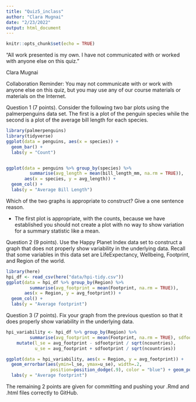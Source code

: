 ```yaml
---
title: "Quiz5_inclass"
author: "Clara Mugnai"
date: "2/23/2022"
output: html_document
---
```


```r
knitr::opts_chunk$set(echo = TRUE)
```

“All work presented is my own. I have not communicated with or worked with anyone else on this quiz.”

Clara Mugnai

Collaboration Reminder: You may not communicate with or work with anyone else on this quiz, but you may use any of our course materials or materials on the Internet.



Question 1 (7 points). Consider the following two bar plots using the palmerpenguins data set. The first is a plot of the penguin species while the second is a plot of the average bill length for each species.
```r
library(palmerpenguins)
library(tidyverse)
ggplot(data = penguins, aes(x = species)) +
  geom_bar() +
  labs(y = "Count")


ggplot(data = penguins %>% group_by(species) %>%
         summarise(avg_length = mean(bill_length_mm, na.rm = TRUE)),
       aes(x = species, y = avg_length)) +
  geom_col() +
  labs(y = "Average Bill Length")
```

Which of the two graphs is appropriate to construct? Give a one sentence reason.

- The first plot is appropriate, with the counts, because we have established you should not create a plot with no way to show variation for a summary statistic like a mean. 


Question 2 (9 points). Use the Happy Planet Index data set to construct a graph that does not properly show variability in the underlying data. Recall that some variables in this data set are LifeExpectancy, Wellbeing, Footprint, and Region of the world.

```r
library(here)
hpi_df <- read_csv(here("data/hpi-tidy.csv"))
ggplot(data = hpi_df %>% group_by(Region) %>%
         summarise(avg_footprint = mean(Footprint, na.rm = TRUE)),
       aes(x = Region, y = avg_footprint)) +
  geom_col() +
  labs(y = "Average footprint")

```

Question 3 (7 points). Fix your graph from the previous question so that it does properly show variability in the underlying data.
```r
hpi_variability <- hpi_df %>% group_by(Region) %>%
         summarise(avg_footprint = mean(Footprint, na.rm = TRUE), sdfootprint = sd(Footprint), ncountries = n()) %>%
    mutate(l_se = avg_footprint - sdfootprint / sqrt(ncountries),
           u_se = avg_footprint + sdfootprint / sqrt(ncountries))

ggplot(data = hpi_variability, aes(x = Region, y = avg_footprint)) +
  geom_errorbar(aes(ymin=l_se, ymax=u_se), width=.2,
                 position=position_dodge(.9), color = "blue") + geom_point(color = "goldenrod") + 
  labs(y = "Average footprint")
```


The remaining 2 points are given for committing and pushing your .Rmd and .html files correctly to GitHub.

